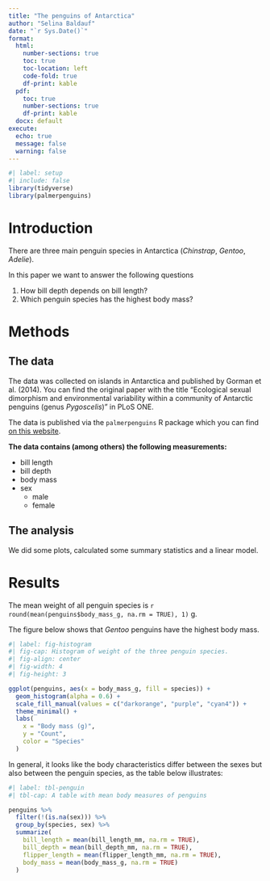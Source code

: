 ```yaml
---
title: "The penguins of Antarctica"
author: "Selina Baldauf"
date: "`r Sys.Date()`"
format: 
  html: 
    number-sections: true
    toc: true
    toc-location: left
    code-fold: true
    df-print: kable
  pdf: 
    toc: true
    number-sections: true
    df-print: kable
  docx: default
execute: 
  echo: true
  message: false
  warning: false
---
```


```r
#| label: setup
#| include: false
library(tidyverse)
library(palmerpenguins)
```

# Introduction

There are three main penguin species in Antarctica (*Chinstrap*, *Gentoo*, *Adelie*).

In this paper we want to answer the following questions

1.  How bill depth depends on bill length?
2.  Which penguin species has the highest body mass?

# Methods

## The data

The data was collected on islands in Antarctica and published by Gorman et al. (2014). You can find the original paper with the title "Ecological sexual dimorphism and environmental variability within a community of Antarctic penguins (genus *Pygoscelis*)" in PLoS ONE.

The data is published via the `palmerpenguins` R package which you can find [on this website](https://allisonhorst.github.io/palmerpenguins/).

**The data contains (among others) the following measurements:**

-   bill length
-   bill depth
-   body mass
-   sex
    -   male
    -   female

## The analysis

We did some plots, calculated some summary statistics and a linear model.

# Results

The mean weight of all penguin species is `r round(mean(penguins$body_mass_g, na.rm = TRUE), 1)` g.

The figure below shows that *Gentoo* penguins have the highest body mass.

```r
#| label: fig-histogram
#| fig-cap: Histogram of weight of the three penguin species.
#| fig-align: center
#| fig-width: 4
#| fig-height: 3

ggplot(penguins, aes(x = body_mass_g, fill = species)) +
  geom_histogram(alpha = 0.6) +
  scale_fill_manual(values = c("darkorange", "purple", "cyan4")) +
  theme_minimal() +
  labs(
    x = "Body mass (g)",
    y = "Count",
    color = "Species"
  )
```

In general, it looks like the body characteristics differ between the sexes but also between the penguin species, as the table below illustrates:

```r
#| label: tbl-penguin
#| tbl-cap: A table with mean body measures of penguins

penguins %>%
  filter(!(is.na(sex))) %>%
  group_by(species, sex) %>%
  summarize(
    bill_length = mean(bill_length_mm, na.rm = TRUE),
    bill_depth = mean(bill_depth_mm, na.rm = TRUE),
    flipper_length = mean(flipper_length_mm, na.rm = TRUE),
    body_mass = mean(body_mass_g, na.rm = TRUE)
  )
```
